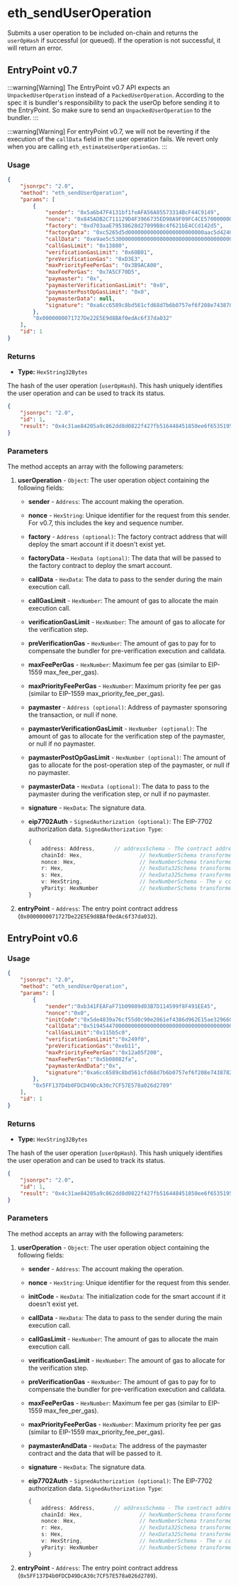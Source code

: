 # eth_sendUserOperation

Submits a user operation to be included on-chain and returns the `userOpHash` if successful (or queued). If the operation is not successful, it will return an error.

## EntryPoint v0.7

:::warning[Warning]
The EntryPoint v0.7 API expects an `UnpackedUserOperation` instead of a `PackedUserOperation`.
According to the spec it is bundler's responsibility to pack the userOp before sending it to the EntryPoint.
So make sure to send an `UnpackedUserOperation` to the bundler.
:::

:::warning[Warning]
For entryPoint v0.7, we will not be reverting if the execution of the `callData` field in the user operation fails.
We revert only when you are calling `eth_estimateUserOperationGas`.
:::

### Usage

```json
{
    "jsonrpc": "2.0",
    "method": "eth_sendUserOperation",
    "params": [
        {
            "sender": "0x5a6b47F4131bf1feAFA56A05573314BcF44C9149",
            "nonce": "0x845ADB2C711129D4F3966735ED98A9F09FC4CE5700000000000000000000",
            "factory": "0xd703aaE79538628d27099B8c4f621bE4CCd142d5",
            "factoryData": "0xc5265d5d000000000000000000000000aac5d4240af87249b3f71bc8e4a2cae074a3e419...",
            "callData": "0xe9ae5c5300000000000000000000000000000000000000000000000000000000000000000000000000...",
            "callGasLimit": "0x13880",
            "verificationGasLimit": "0x60B01",
            "preVerificationGas": "0xD3E3",
            "maxPriorityFeePerGas": "0x3B9ACA00",
            "maxFeePerGas": "0x7A5CF70D5",
            "paymaster": "0x",
            "paymasterVerificationGasLimit": "0x0",
            "paymasterPostOpGasLimit": "0x0",
            "paymasterData": null,
            "signature": "0xa6cc6589c8bd561cfd68d7b6b0757ef6f208e7438782939938498eee7d703260137856c840c491b3d415956265e81bf5c2184a725be2abfc365f7536b6af525e1c"
        },
        "0x0000000071727De22E5E9d8BAf0edAc6f37da032"
    ],
    "id": 1
}
```

### Returns

- **Type:** `HexString32Bytes`

The hash of the user operation (`userOpHash`). This hash uniquely identifies the user operation and can be used to track its status.

```json
{
    "jsonrpc": "2.0",
    "id": 1,
    "result": "0x4c31ae84205a9c862dd8d0822f427fb516448451850ee6f65351951f6a2b2154"
}
```

### Parameters

The method accepts an array with the following parameters:

1. **userOperation** - `Object`: The user operation object containing the following fields:

    - **sender** - `Address`: The account making the operation.
    
    - **nonce** - `HexString`: Unique identifier for the request from this sender. For v0.7, this includes the key and sequence number.
    
    - **factory** - `Address (optional)`: The factory contract address that will deploy the smart account if it doesn't exist yet.
    
    - **factoryData** - `HexData (optional)`: The data that will be passed to the factory contract to deploy the smart account.
    
    - **callData** - `HexData`: The data to pass to the sender during the main execution call.
    
    - **callGasLimit** - `HexNumber`: The amount of gas to allocate the main execution call.
    
    - **verificationGasLimit** - `HexNumber`: The amount of gas to allocate for the verification step.
    
    - **preVerificationGas** - `HexNumber`: The amount of gas to pay for to compensate the bundler for pre-verification execution and calldata.
    
    - **maxFeePerGas** - `HexNumber`: Maximum fee per gas (similar to EIP-1559 max_fee_per_gas).
    
    - **maxPriorityFeePerGas** - `HexNumber`: Maximum priority fee per gas (similar to EIP-1559 max_priority_fee_per_gas).
    
    - **paymaster** - `Address (optional)`: Address of paymaster sponsoring the transaction, or null if none.
    
    - **paymasterVerificationGasLimit** - `HexNumber (optional)`: The amount of gas to allocate for the verification step of the paymaster, or null if no paymaster.
    
    - **paymasterPostOpGasLimit** - `HexNumber (optional)`: The amount of gas to allocate for the post-operation step of the paymaster, or null if no paymaster.
    
    - **paymasterData** - `HexData (optional)`: The data to pass to the paymaster during the verification step, or null if no paymaster.
    
    - **signature** - `HexData`: The signature data.
    
    - **eip7702Auth** - `SignedAuthorization (optional)`: The EIP-7702 authorization data. `SignedAuthorization Type`:

        ```typescript
        {
            address: Address,      // addressSchema - The contract address for the authorization
            chainId: Hex,                  // hexNumberSchema transformed to Hex - The chain ID
            nonce: Hex,                    // hexNumberSchema transformed to Hex - The nonce
            r: Hex,                        // hexData32Schema transformed to Hex - The r component of the signature
            s: Hex,                        // hexData32Schema transformed to Hex - The s component of the signature
            v: HexString,                  // hexNumberSchema - The v component of the signature
            yParity: HexNumber             // hexNumberSchema transformed to Hex - The y-parity value
        }
        ```

2. **entryPoint** - `Address`: The entry point contract address (`0x0000000071727De22E5E9d8BAf0edAc6f37da032`).


## EntryPoint v0.6

### Usage

```json
{
    "jsonrpc": "2.0",
    "method": "eth_sendUserOperation",
    "params": [
        {
            "sender":"0xb341FEAFaF71b09089d03B7D114599f8F491EE45",
            "nonce":"0x0",
            "initCode":"0x5de4839a76cf55d0c90e2061ef4386d962E15ae3296601cd0000000000000000000000000da6a956b9488ed4dd761e59f52fdc6c8068e6b5...",
            "callData":"0x5194544700000000000000000000000000000000000000000000000000000000000000000000000000...",
            "callGasLimit":"0x115b5c0",
            "verificationGasLimit":"0x249f0",
            "preVerificationGas":"0xeb11",
            "maxPriorityFeePerGas":"0x12a05f200",
            "maxFeePerGas":"0x5b08082fa",
            "paymasterAndData":"0x",
            "signature":"0xa6cc6589c8bd561cfd68d7b6b0757ef6f208e7438782939938498eee7d703260137856c840c491b3d415956265e81bf5c2184a725be2abfc365f7536b6af525e1c"
        },
        "0x5FF137D4b0FDCD49DcA30c7CF57E578a026d2789"
    ],
    "id": 1
}
```

### Returns

- **Type:** `HexString32Bytes`

The hash of the user operation (`userOpHash`). This hash uniquely identifies the user operation and can be used to track its status.

```json
{
    "jsonrpc": "2.0",
    "id": 1,
    "result": "0x4c31ae84205a9c862dd8d0822f427fb516448451850ee6f65351951f6a2b2154"
}
```

### Parameters

The method accepts an array with the following parameters:

1. **userOperation** - `Object`: The user operation object containing the following fields:

    - **sender** - `Address`: The account making the operation.
    
    - **nonce** - `HexString`: Unique identifier for the request from this sender.
    
    - **initCode** - `HexData`: The initialization code for the smart account if it doesn't exist yet.
    
    - **callData** - `HexData`: The data to pass to the sender during the main execution call.
    
    - **callGasLimit** - `HexNumber`: The amount of gas to allocate the main execution call.
    
    - **verificationGasLimit** - `HexNumber`: The amount of gas to allocate for the verification step.
    
    - **preVerificationGas** - `HexNumber`: The amount of gas to pay for to compensate the bundler for pre-verification execution and calldata.
    
    - **maxFeePerGas** - `HexNumber`: Maximum fee per gas (similar to EIP-1559 max_fee_per_gas).
    
    - **maxPriorityFeePerGas** - `HexNumber`: Maximum priority fee per gas (similar to EIP-1559 max_priority_fee_per_gas).
    
    - **paymasterAndData** - `HexData`: The address of the paymaster contract and the data that will be passed to it.
    
    - **signature** - `HexData`: The signature data.
    
    - **eip7702Auth** - `SignedAuthorization (optional)`: The EIP-7702 authorization data. `SignedAuthorization Type`:

        ```typescript
        {
            address: Address,      // addressSchema - The contract address for the authorization
            chainId: Hex,                  // hexNumberSchema transformed to Hex - The chain ID
            nonce: Hex,                    // hexNumberSchema transformed to Hex - The nonce
            r: Hex,                        // hexData32Schema transformed to Hex - The r component of the signature
            s: Hex,                        // hexData32Schema transformed to Hex - The s component of the signature
            v: HexString,                  // hexNumberSchema - The v component of the signature
            yParity: HexNumber             // hexNumberSchema transformed to Hex - The y-parity value
        }
        ```

2. **entryPoint** - `Address`: The entry point contract address (`0x5FF137D4b0FDCD49DcA30c7CF57E578a026d2789`).